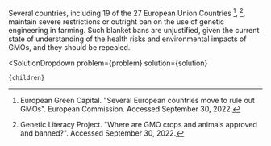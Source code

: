 

Several countries, including 19 of the 27 European Union Countries [^"6"], [^"7"], maintain severe restrictions or outright ban on the use of genetic engineering in farming. Such blanket bans are unjustified, given the current state of understanding of the health risks and environmental impacts of GMOs, and they should be repealed.

[^"6"]: European Green Capital. "Several European countries move to rule out GMOs". European Commission. Accessed September 30, 2022.

[^"7"]: Genetic Literacy Project. "Where are GMO crops and animals approved and banned?". Accessed September 30, 2022.

  <SolutionDropdown 
    problem={problem} 
    solution={solution}
  >
    {children}
  </SolutionDropdown>